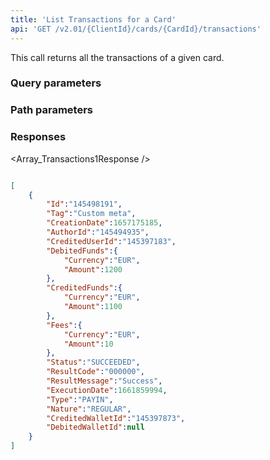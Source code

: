 ```yaml
---
title: 'List Transactions for a Card'  
api: 'GET /v2.01/{ClientId}/cards/{CardId}/transactions'  
---
```





This call returns all the transactions of a given card.  

### Query parameters  

<Status />  

<ResultCode />  

<BeforeDate1 />  

<AfterDate1 />  

<Type />  

<Nature />  

### Path parameters  

<CardId />  

### Responses  

<AccordionGroup><Accordion title="200">  

<Array_Transactions1Response /></Accordion></AccordionGroup>  

<ResponseExample>  

```json 200  

[
    {
        "Id":"145498191",
        "Tag":"Custom meta",
        "CreationDate":1657175185,
        "AuthorId":"145494935",
        "CreditedUserId":"145397183",
        "DebitedFunds":{
            "Currency":"EUR",
            "Amount":1200
        },
        "CreditedFunds":{
            "Currency":"EUR",
            "Amount":1100
        },
        "Fees":{
            "Currency":"EUR",
            "Amount":10
        },
        "Status":"SUCCEEDED",
        "ResultCode":"000000",
        "ResultMessage":"Success",
        "ExecutionDate":1661859994,
        "Type":"PAYIN",
        "Nature":"REGULAR",
        "CreditedWalletId":"145397873",
        "DebitedWalletId":null
    }
]  

 ```  

</ResponseExample>  

<RequestExample>  
  <PhpListTransactionsCard />
  <NodeListTransactionsCard />
  <RubyListTransactionsCard />
  <PythonListCardTransactions />
  <NetListCardTransactions />

</RequestExample>